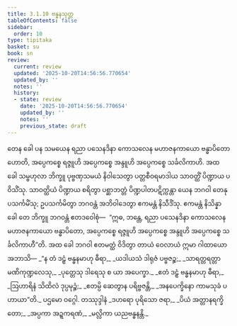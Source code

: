 ```yaml
---
title: 3.1.10 ဗန္ဓနသုတ္တ
tableOfContents: false
sidebar:
  order: 10
type: tipitaka
basket: su
book: sn
review:
  current: review
  updated: '2025-10-20T14:56:56.770654'
  updated_by: ''
  notes: ''
  history:
  - state: review
    date: '2025-10-20T14:56:56.770654'
    updated_by: ''
    notes: ''
    previous_state: draft
---
```



<DynamicBreadcrumb />


<ReviewStatus review={frontmatter.review} showDetails={true} />

<HypothesisAnnotation frontmatter={frontmatter} />

<Division number="121" book="sn" e="ch" v="18" p="298">

<Paragraph number="622" book="sn">
တေန ခေါ ပန သမယေန ရညာ ပသေနဒိနာ ကောသလေန မဟာဇနကာယော ဗန္ဓာပိတော ဟောတိ, အပ္ပေကစ္စေ ရဇ္ဇူဟိ အပ္ပေကစ္စေ အန္ဒူဟိ အပ္ပေကစ္စေ သင်္ခလိကာဟိ.
</Paragraph>

<Paragraph number="623" book="sn">
အထ ခေါ သမ္ဗဟုလာ ဘိက္ခူ ပုဗ္ဗဏှသမယံ နိဝါသေတွာ ပတ္တစီဝရမာဒါယ သာဝတ္ထိံ ပိဏ္ဍာယ ပဝိသိံသု. သာဝတ္ထိယံ ပိဏ္ဍာယ စရိတွာ ပစ္ဆာဘတ္တံ ပိဏ္ဍပါတပဋိက္ကန္တာ ယေန ဘဂဝါ တေနုပသင်္ကမိံသု; ဥပသင်္ကမိတွာ ဘဂဝန္တံ အဘိဝါဒေတွာ ဧကမန္တံ နိသီဒိံသု. ဧကမန္တံ နိသိန္နာ ခေါ တေ ဘိက္ခူ ဘဂဝန္တံ ဧတဒဝေါစုံ—  “ဣဓ, ဘန္တေ, ရညာ ပသေနဒိနာ ကောသလေန မဟာဇနကာယော ဗန္ဓာပိတော, အပ္ပေကစ္စေ ရဇ္ဇူဟိ အပ္ပေကစ္စေ အန္ဒူဟိ အပ္ပေကစ္စေ သင်္ခလိကာဟီ”တိ.
</Paragraph>

<Paragraph number="624" book="sn">
အထ ခေါ ဘဂဝါ ဧတမတ္ထံ ဝိဒိတွာ တာယံ ဝေလာယံ ဣမာ ဂါထာယော အဘာသိ—
</Paragraph>

<Paragraph number="625" type="verses" book="sn">
_“န တံ ဒဠှံ ဗန္ဓနမာဟု ဓီရာ,_  
_ယဒါယသံ ဒါရုဇံ ပဗ္ဗဇဉ္စ;_  
_သာရတ္တရတ္တာ မဏိကုဏ္ဍလေသု,_  
_ပုတ္တေသု ဒါရေသု စ ယာ အပေက္ခာ._  

</Paragraph>

<Paragraph number="626" type="verses" book="sn">
_ဧတံ ဒဠှံ ဗန္ဓနမာဟု ဓီရာ,_  
_ဩဟာရိနံ သိထိလံ ဒုပ္ပမုဉ္စံ;_  
_ဧတမ္ပိ ဆေတွာန ပရိဗ္ဗဇန္တိ,_  
_အနပေက္ခိနော ကာမသုခံ ပဟာယာ”တိ._  


</Paragraph>
</Division>

<Paragraph number="627" type="center" book="sn">
ပဌမော ဝဂ္ဂေါ.



</Paragraph>

<Paragraph number="628" type="center" book="sn">
တဿုဒ္ဒါနံ


</Paragraph>

<Paragraph number="629" type="verses" book="sn">
_ဒဟရော ပုရိသော ဇရာ,_  
_ပိယံ အတ္တာနရက္ခိတော;_  
_အပ္ပကာ အဍ္ဍကရဏံ,_  
_မလ္လိကာ ယညဗန္ဓနန္တိ._
</Paragraph>